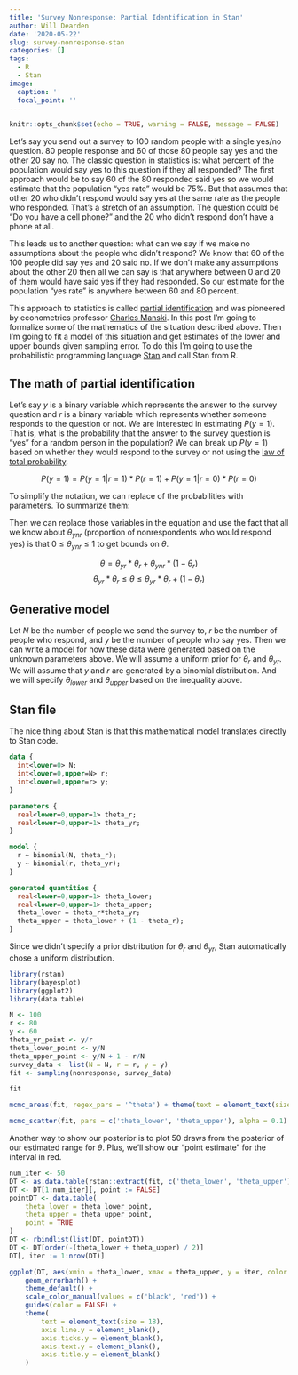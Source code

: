 ```yaml
---
title: 'Survey Nonresponse: Partial Identification in Stan'
author: Will Dearden
date: '2020-05-22'
slug: survey-nonresponse-stan
categories: []
tags:
  - R
  - Stan
image:
  caption: ''
  focal_point: ''
---
```



```r
knitr::opts_chunk$set(echo = TRUE, warning = FALSE, message = FALSE)
```

Let's say you send out a survey to 100 random people with a single yes/no question. 80 people response and 60 of those 80 people say yes and the other 20 say no. The classic question in statistics is: what percent of the population would say yes to this question if they all responded? The first approach would be to say 60 of the 80 responded said yes so we would estimate that the population "yes rate" would be 75%. But that assumes that other 20 who didn't respond would say yes at the same rate as the people who responded. That's a stretch of an assumption. The question could be "Do you have a cell phone?" and the 20 who didn't respond don't have a phone at all.

This leads us to another question: what can we say if we make no assumptions about the people who didn't respond? We know that 60 of the 100 people did say yes and 20 said no. If we don't make any assumptions about the other 20 then all we can say is that anywhere between 0 and 20 of them would have said yes if they had responded. So our estimate for the population "yes rate" is anywhere between 60 and 80 percent.

This approach to statistics is called [partial identification](https://scholar.harvard.edu/files/tamer/files/pie.pdf) and was pioneered by econometrics professor [Charles Manski](https://en.wikipedia.org/wiki/Charles_F._Manski). In this post I'm going to formalize some of the mathematics of the situation described above. Then I'm going to fit a model of this situation and get estimates of the lower and upper bounds given sampling error. To do this I'm going to use the probabilistic programming language [Stan](https://mc-stan.org/) and call Stan from R.

## The math of partial identification

Let's say $y$ is a binary variable which represents the answer to the survey question and $r$ is a binary variable which represents whether someone responds to the question or not. We are interested in estimating $P(y = 1)$. That is, what is the probability that the answer to the survey question is "yes" for a random person in the population? We can break up $P(y = 1)$ based on whether they would respond to the survey or not using the [law of total probability](https://en.wikipedia.org/wiki/Law_of_total_probability).

$$P(y=1) = P(y=1|r=1) * P(r=1) + P(y=1|r=0) * P(r=0)$$

To simplify the notation, we can replace of the probabilities with parameters. To summarize them:

\begin{align*}
\theta &= P(y = 1) \\
\theta_{yr} &= P(y = 1|r=1) \\
\theta_r &= P(r = 1) \\
\theta_{ynr} &= P(y = 1|r = 0) \\
\end{align*}

Then we can replace those variables in the equation and use the fact that all we know about $\theta_{ynr}$ (proportion of nonrespondents who would respond yes) is that $0 \leq \theta_{ynr} \leq 1$ to get bounds on $\theta$.

$$\theta = \theta_{yr} * \theta_r + \theta_{ynr} * (1 - \theta_r) $$
$$\theta_{yr} * \theta_r \leq \theta \leq \theta_{yr} * \theta_r + (1 - \theta_r)$$

## Generative model

Let $N$ be the number of people we send the survey to, $r$ be the number of people who respond, and $y$ be the number of people who say yes. Then we can write a model for how these data were generated based on the unknown parameters above. We will assume a uniform prior for $\theta_r$ and $\theta_{yr}$. We will assume that $y$ and $r$ are generated by a binomial distribution. And we will specify $\theta_{lower}$ and $\theta_{upper}$ based on the inequality above.

\begin{align*}
\theta_r &\sim Uniform(0, 1) \\
\theta_{yr} &\sim Uniform(0, 1) \\
r|\theta_r &\sim Binomial(N, \theta_r) \\
y|\theta_{yr} &\sim Binomial(r, \theta_{yr}) \\
\theta_{lower} &= \theta_r*\theta_{yr} \\
\theta_{upper} &= \theta_r*\theta_{yr} + (1 - \theta_r)
\end{align*}

## Stan file

The nice thing about Stan is that this mathematical model translates directly to Stan code.

```stan
data {
  int<lower=0> N;
  int<lower=0,upper=N> r;
  int<lower=0,upper=r> y;
}

parameters {
  real<lower=0,upper=1> theta_r;
  real<lower=0,upper=1> theta_yr;
}

model {
  r ~ binomial(N, theta_r);
  y ~ binomial(r, theta_yr);
}

generated quantities {
  real<lower=0,upper=1> theta_lower;
  real<lower=0,upper=1> theta_upper;
  theta_lower = theta_r*theta_yr;
  theta_upper = theta_lower + (1 - theta_r);
}
```

Since we didn't specify a prior distribution for $\theta_r$ and $\theta_{yr}$, Stan automatically chose a uniform distribution.

```r
library(rstan)
library(bayesplot)
library(ggplot2)
library(data.table)
```

```r
N <- 100
r <- 80
y <- 60
theta_yr_point <- y/r
theta_lower_point <- y/N
theta_upper_point <- y/N + 1 - r/N
survey_data <- list(N = N, r = r, y = y)
fit <- sampling(nonresponse, survey_data)
```

```r
fit
```

```r
mcmc_areas(fit, regex_pars = '^theta') + theme(text = element_text(size = 18))

mcmc_scatter(fit, pars = c('theta_lower', 'theta_upper'), alpha = 0.1) + theme(text = element_text(size = 18))
```

Another way to show our posterior is to plot 50 draws from the posterior of our estimated range for $\theta$. Plus, we'll show our "point estimate" for the interval in red.

```r
num_iter <- 50
DT <- as.data.table(rstan::extract(fit, c('theta_lower', 'theta_upper')))
DT <- DT[1:num_iter][, point := FALSE]
pointDT <- data.table(
    theta_lower = theta_lower_point,
    theta_upper = theta_upper_point,
    point = TRUE
)
DT <- rbindlist(list(DT, pointDT))
DT <- DT[order(-(theta_lower + theta_upper) / 2)]
DT[, iter := 1:nrow(DT)]

ggplot(DT, aes(xmin = theta_lower, xmax = theta_upper, y = iter, color = point)) +
    geom_errorbarh() +
    theme_default() +
    scale_color_manual(values = c('black', 'red')) +
    guides(color = FALSE) +
    theme(
        text = element_text(size = 18),
        axis.line.y = element_blank(),
        axis.ticks.y = element_blank(),
        axis.text.y = element_blank(),
        axis.title.y = element_blank()
    )
```
